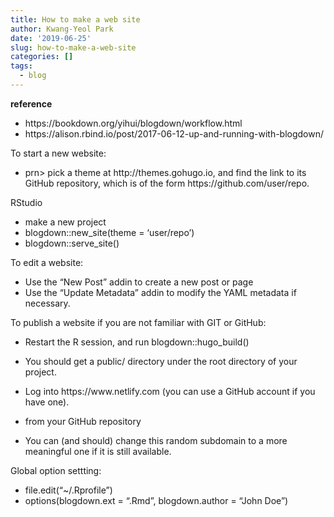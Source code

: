 ```yaml
---
title: How to make a web site
author: Kwang-Yeol Park
date: '2019-06-25'
slug: how-to-make-a-web-site
categories: []
tags:
  - blog
---
```


**reference**

  - https://bookdown.org/yihui/blogdown/workflow.html
  - https://alison.rbind.io/post/2017-06-12-up-and-running-with-blogdown/

To start a new website:

  - prn> pick a theme at http://themes.gohugo.io, and find the link to its GitHub repository, which is of the form https://github.com/user/repo.
  
RStudio

  - make a new project
  - blogdown::new_site(theme = 'user/repo')
  - blogdown::serve_site()


To edit a website:

  - Use the “New Post” addin to create a new post or page
  - Use the “Update Metadata” addin to modify the YAML metadata if necessary.

To publish a website if you are not familiar with GIT or GitHub:

  - Restart the R session, and run blogdown::hugo_build()
  - You should get a public/ directory under the root directory of your project.
  
  - Log into https://www.netlify.com (you can use a GitHub account if you have one). 
  - from your GitHub repository

  - You can (and should) change this random subdomain to a more meaningful one if it is still available.

Global option settting:

  - file.edit("~/.Rprofile")
  - options(blogdown.ext = ".Rmd", blogdown.author = "John Doe")
